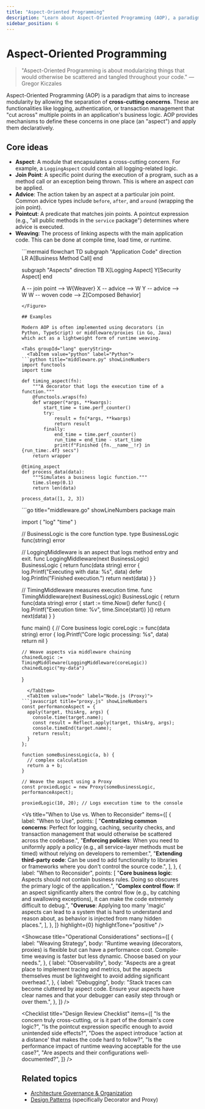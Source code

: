 ```yaml
---
title: "Aspect-Oriented Programming"
description: "Learn about Aspect-Oriented Programming (AOP), a paradigm for modularizing cross-cutting concerns like logging and security."
sidebar_position: 6
---
```



# Aspect-Oriented Programming

> "Aspect-Oriented Programming is about modularizing things that would otherwise be scattered and tangled throughout your code."
> — Gregor Kiczales

Aspect-Oriented Programming (AOP) is a paradigm that aims to increase modularity by allowing the separation of **cross-cutting concerns**. These are functionalities like logging, authentication, or transaction management that "cut across" multiple points in an application's business logic. AOP provides mechanisms to define these concerns in one place (an "aspect") and apply them declaratively.

## Core ideas

- **Aspect**: A module that encapsulates a cross-cutting concern. For example, a `LoggingAspect` could contain all logging-related logic.
- **Join Point**: A specific point during the execution of a program, such as a method call or an exception being thrown. This is where an aspect *can* be applied.
- **Advice**: The action taken by an aspect at a particular join point. Common advice types include `before`, `after`, and `around` (wrapping the join point).
- **Pointcut**: A predicate that matches join points. A pointcut expression (e.g., "all public methods in the `service` package") determines where advice is executed.
- **Weaving**: The process of linking aspects with the main application code. This can be done at compile time, load time, or runtime.

<Figure caption="AOP Weaving Process: Aspects are woven into the application code at specified join points to create composed behavior.">
```mermaid
flowchart TD
  subgraph "Application Code"
    direction LR
    A[Business Method Call]
  end

  subgraph "Aspects"
    direction TB
    X[Logging Aspect]
    Y[Security Aspect]
  end

  A -- join point --> W{Weaver}
  X -- advice --> W
  Y -- advice --> W
  W -- woven code --> Z[Composed Behavior]
```
</Figure>

## Examples

Modern AOP is often implemented using decorators (in Python, TypeScript) or middleware/proxies (in Go, Java) which act as a lightweight form of runtime weaving.

<Tabs groupId="lang" queryString>
  <TabItem value="python" label="Python">
```python title="middleware.py" showLineNumbers
import functools
import time

def timing_aspect(fn):
    """A decorator that logs the execution time of a function."""
    @functools.wraps(fn)
    def wrapper(*args, **kwargs):
        start_time = time.perf_counter()
        try:
            result = fn(*args, **kwargs)
            return result
        finally:
            end_time = time.perf_counter()
            run_time = end_time - start_time
            print(f"Finished {fn.__name__!r} in {run_time:.4f} secs")
    return wrapper

@timing_aspect
def process_data(data):
    """Simulates a business logic function."""
    time.sleep(0.1)
    return len(data)

process_data([1, 2, 3])
```
  </TabItem>
  <TabItem value="go" label="Go">
```go title="middleware.go" showLineNumbers
package main

import (
	"log"
	"time"
)

// BusinessLogic is the core function type.
type BusinessLogic func(string) error

// LoggingMiddleware is an aspect that logs method entry and exit.
func LoggingMiddleware(next BusinessLogic) BusinessLogic {
	return func(data string) error {
		log.Printf("Executing with data: %s", data)
		defer log.Println("Finished execution.")
		return next(data)
	}
}

// TimingMiddleware measures execution time.
func TimingMiddleware(next BusinessLogic) BusinessLogic {
	return func(data string) error {
		start := time.Now()
		defer func() {
			log.Printf("Execution time: %v", time.Since(start))
		}()
		return next(data)
	}
}

func main() {
	// Core business logic
	coreLogic := func(data string) error {
		log.Printf("Core logic processing: %s", data)
		return nil
	}

	// Weave aspects via middleware chaining
	chainedLogic := TimingMiddleware(LoggingMiddleware(coreLogic))
	chainedLogic("my-data")
}
```
  </TabItem>
  <TabItem value="node" label="Node.js (Proxy)">
```javascript title="proxy.js" showLineNumbers
const performanceAspect = {
  apply(target, thisArg, args) {
    console.time(target.name);
    const result = Reflect.apply(target, thisArg, args);
    console.timeEnd(target.name);
    return result;
  }
};

function someBusinessLogic(a, b) {
  // complex calculation
  return a + b;
}

// Weave the aspect using a Proxy
const proxiedLogic = new Proxy(someBusinessLogic, performanceAspect);

proxiedLogic(10, 20); // Logs execution time to the console
```
  </TabItem>
</Tabs>

<Vs
  title="When to Use vs. When to Reconsider"
  items={[
    {
      label: "When to Use",
      points: [
        "**Centralizing common concerns**: Perfect for logging, caching, security checks, and transaction management that would otherwise be scattered across the codebase.",
        "**Enforcing policies**: When you need to uniformly apply a policy (e.g., all service-layer methods must be timed) without relying on developers to remember.",
        "**Extending third-party code**: Can be used to add functionality to libraries or frameworks where you don't control the source code.",
      ],
    },
    {
      label: "When to Reconsider",
      points: [
        "**Core business logic**: Aspects should not contain business rules. Doing so obscures the primary logic of the application.",
        "**Complex control flow**: If an aspect significantly alters the control flow (e.g., by catching and swallowing exceptions), it can make the code extremely difficult to debug.",
        "**Overuse**: Applying too many 'magic' aspects can lead to a system that is hard to understand and reason about, as behavior is injected from many hidden places.",
      ],
    },
  ]}
  highlight={0}
  highlightTone="positive"
/>

<Showcase
  title="Operational Considerations"
  sections={[
    {
      label: "Weaving Strategy",
      body: "Runtime weaving (decorators, proxies) is flexible but can have a performance cost. Compile-time weaving is faster but less dynamic. Choose based on your needs.",
    },
    {
      label: "Observability",
      body: "Aspects are a great place to implement tracing and metrics, but the aspects themselves must be lightweight to avoid adding significant overhead.",
    },
    {
      label: "Debugging",
      body: "Stack traces can become cluttered by aspect code. Ensure your aspects have clear names and that your debugger can easily step through or over them.",
    },
  ]}
/>

<Checklist
  title="Design Review Checklist"
  items={[
    "Is the concern truly cross-cutting, or is it part of the domain's core logic?",
    "Is the pointcut expression specific enough to avoid unintended side effects?",
    "Does the aspect introduce 'action at a distance' that makes the code hard to follow?",
    "Is the performance impact of runtime weaving acceptable for the use case?",
    "Are aspects and their configurations well-documented?",
  ]}
/>

## Related topics

- [Architecture Governance & Organization](/docs/architecture-governance-and-organization)
- [Design Patterns](/docs/design-patterns) (specifically Decorator and Proxy)
